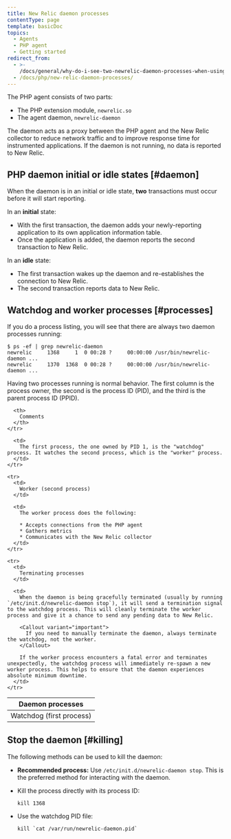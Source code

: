 ```yaml
---
title: New Relic daemon processes
contentType: page
template: basicDoc
topics:
  - Agents
  - PHP agent
  - Getting started
redirect_from:
  - >-
    /docs/general/why-do-i-see-two-newrelic-daemon-processes-when-using-the-php-agent/
  - /docs/php/new-relic-daemon-processes/
---
```


The PHP agent consists of two parts:

* The PHP extension module, `newrelic.so`
* The agent daemon, `newrelic-daemon`

The daemon acts as a proxy between the PHP agent and the New Relic collector to reduce network traffic and to improve response time for instrumented applications. If the daemon is not running, no data is reported to New Relic.

## PHP daemon initial or idle states [#daemon]

When the daemon is in an initial or idle state, **two** transactions must occur before it will start reporting.

In an **initial** state:

* With the first transaction, the daemon adds your newly-reporting application to its own application information table.
* Once the application is added, the daemon reports the second transaction to New Relic.

In an **idle** state:

* The first transaction wakes up the daemon and re-establishes the connection to New Relic.
* The second transaction reports data to New Relic.

## Watchdog and worker processes [#processes]

If you do a process listing, you will see that there are always two daemon processes running:

```
$ ps -ef | grep newrelic-daemon
newrelic     1368     1  0 00:28 ?     00:00:00 /usr/bin/newrelic-daemon ...
newrelic     1370  1368  0 00:28 ?     00:00:00 /usr/bin/newrelic-daemon ...
```

Having two processes running is normal behavior. The first column is the process owner, the second is the process ID (PID), and the third is the parent process ID (PPID).

<Table>
  <thead>
    <tr>
      <th style={{ width: "200px" }}>
        Daemon processes
      </th>

      <th>
        Comments
      </th>
    </tr>
  </thead>

  <tbody>
    <tr>
      <td>
        Watchdog (first process)
      </td>

      <td>
        The first process, the one owned by PID 1, is the "watchdog" process. It watches the second process, which is the "worker" process.
      </td>
    </tr>

    <tr>
      <td>
        Worker (second process)
      </td>

      <td>
        The worker process does the following:

        * Accepts connections from the PHP agent
        * Gathers metrics
        * Communicates with the New Relic collector
      </td>
    </tr>

    <tr>
      <td>
        Terminating processes
      </td>

      <td>
        When the daemon is being gracefully terminated (usually by running `/etc/init.d/newrelic-daemon stop`), it will send a termination signal to the watchdog process. This will cleanly terminate the worker process and give it a chance to send any pending data to New Relic.

        <Callout variant="important">
          If you need to manually terminate the daemon, always terminate the watchdog, not the worker.
        </Callout>

        If the worker process encounters a fatal error and terminates unexpectedly, the watchdog process will immediately re-spawn a new worker process. This helps to ensure that the daemon experiences absolute minimum downtime.
      </td>
    </tr>
  </tbody>
</Table>

## Stop the daemon [#killing]

The following methods can be used to kill the daemon:

* **Recommended process:** Use `/etc/init.d/newrelic-daemon stop`. This is the preferred method for interacting with the daemon.
* Kill the process directly with its process ID:

  ```
  kill 1368
  ```
* Use the watchdog PID file:

  ```
  kill `cat /var/run/newrelic-daemon.pid`
  ```
